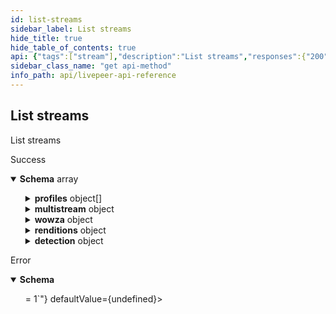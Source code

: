 ```yaml
---
id: list-streams
sidebar_label: List streams
hide_title: true
hide_table_of_contents: true
api: {"tags":["stream"],"description":"List streams","responses":{"200":{"description":"Success","content":{"application/json":{"schema":{"type":"array","items":{"type":"object","table":"stream","required":["name"],"additionalProperties":false,"properties":{"id":{"type":"string","readOnly":true,"example":"de7818e7-610a-4057-8f6f-b785dc1e6f88"},"kind":{"type":"string","readOnly":true,"example":"stream"},"name":{"type":"string","example":"test_stream"},"userId":{"type":"string","example":"66E2161C-7670-4D05-B71D-DA2D6979556F","index":true},"lastSeen":{"type":"number","example":1587667174725,"index":true},"sourceSegments":{"type":"number","example":1},"transcodedSegments":{"type":"number","example":2},"sourceSegmentsDuration":{"type":"number","example":1,"description":"Duration of all the source segments, sec"},"transcodedSegmentsDuration":{"type":"number","example":2,"description":"Duration of all the transcoded segments, sec"},"sourceBytes":{"type":"number","example":1},"transcodedBytes":{"type":"number","example":2},"ingestRate":{"type":"number","example":1,"description":"Rate at which sourceBytes increases (bytes/second)"},"outgoingRate":{"type":"number","example":2,"description":"Rate at which transcodedBytes increases (bytes/second)"},"deleted":{"type":"boolean","description":"Set to true when stream deleted"},"isActive":{"type":"boolean","description":"If currently active","index":true},"createdByTokenName":{"type":"string","readOnly":true,"description":"Name of the token used to create this object"},"createdByTokenId":{"type":"string","readOnly":true},"createdAt":{"type":"number","readOnly":true,"description":"Timestamp (in milliseconds) at which stream object was created","example":1587667174725,"index":true},"parentId":{"type":"string","example":"de7818e7-610a-4057-8f6f-b785dc1e6f88","description":"Points to parent stream object","index":true},"partialSession":{"description":"Indicates that this is not final object of `user's` session","type":"boolean"},"previousSessions":{"description":"Ids of the previous sessions which are part of `user's` session","type":"array","items":{"type":"string"}},"streamKey":{"type":"string","example":"hgebdhhigq","description":"Used to form RTMP ingest URL","unique":true},"playbackId":{"type":"string","example":"eaw4nk06ts2d0mzb","description":"Used to form playback URL","unique":true},"profiles":{"type":"array","default":[{"name":"240p0","fps":0,"bitrate":250000,"width":426,"height":240},{"name":"360p0","fps":0,"bitrate":800000,"width":640,"height":360},{"name":"480p0","fps":0,"bitrate":1600000,"width":854,"height":480},{"name":"720p0","fps":0,"bitrate":3000000,"width":1280,"height":720}],"items":{"type":"object","description":"LMPS ffmpeg profile","additionalProperties":false,"required":["width","name","height","bitrate","fps"],"properties":{"width":{"type":"integer","minimum":128},"name":{"type":"string","minLength":1,"maxLength":500,"example":"720p"},"height":{"type":"integer","minimum":128},"bitrate":{"type":"integer","minimum":400},"fps":{"type":"integer","minimum":0},"fpsDen":{"type":"integer","minimum":1},"gop":{"type":"string"},"profile":{"type":"string","enum":["H264Baseline","H264Main","H264High","H264ConstrainedHigh"]},"encoder":{"type":"string","enum":["h264","hevc","vp8","vp9"]}}}},"objectStoreId":{"type":"string","example":"D8321C3E-B29C-45EB-A1BB-A623D8BE0F65"},"presets":{"type":"array","items":{"type":"string","enum":["P720p60fps16x9","P720p30fps16x9","P720p30fps4x3","P576p30fps16x9","P360p30fps16x9","P360p30fps4x3","P240p30fps16x9","P240p30fps4x3","P144p30fps16x9"],"example":"P720p60fps16x9"}},"record":{"description":"Should this stream be recorded? Uses default settings. For more customization, create and configure an object store.","type":"boolean","example":false},"recordObjectStoreId":{"type":"string","example":"D8321C3E-B29C-45EB-A1BB-A623D8BE0F65","description":"ID of object store where to which this stream was recorded"},"multistream":{"type":"object","additionalProperties":false,"properties":{"targets":{"type":"array","example":[{"id":"PUSH123","profile":"720p"}],"description":"References to targets where this stream will be simultaneously streamed to","items":{"type":"object","required":["profile"],"additionalProperties":false,"properties":{"profile":{"type":"string","description":"Name of transcoding profile that should be sent. Use \"source\" for pushing source stream data","minLength":1,"maxLength":500,"example":"720p"},"videoOnly":{"type":"boolean","description":"If true, the stream audio will be muted and only silent video will be pushed to the target.","default":false},"id":{"type":"string","description":"ID of multistream target object where to push this stream"},"spec":{"type":"object","writeOnly":true,"description":"Inline multistream target object. Will automatically create the target resource to be used by the created stream.","required":["url"],"additionalProperties":false,"properties":{"name":{"type":"string"},"url":{"type":"string","writeOnly":true,"description":"Livepeer-compatible multistream target URL (RTMP(S) or SRT)","example":"rtmps://live.my-service.tv/channel/secretKey","format":"uri","pattern":"^(srt|rtmps?)://"}}}}}}}},"wowza":{"type":"object","required":["transcoderAppConfig","transcoderTemplateAppConfig","streamNameGroups","sourceInfo"],"additionalProperties":false,"properties":{"transcoderAppConfig":{"type":"object"},"transcoderTemplateAppConfig":{"type":"object"},"streamNameGroups":{"type":"array"},"sourceInfo":{"type":"object","required":["width","height","fps"],"additionalProperties":false,"properties":{"width":{"type":"integer","minValue":1},"height":{"type":"integer","minValue":1},"fps":{"type":"integer","minVallue":1}}}}},"renditions":{"type":"object","additionalProperties":{"type":"string"}},"detection":{"type":"object","description":"Custom configuration for audio/video detection algorithms to be run on the stream. If no config is provided and a webhook is subscribed to the stream.detection event, a default config will be used.","default":{"sceneClassification":[{"name":"soccer"},{"name":"adult"}]},"required":["sceneClassification"],"additionalProperties":false,"properties":{"sceneClassification":{"type":"array","minItems":1,"items":{"type":"object","description":"Scene classification options. Must contain name property with one of the well-defined classes supported by detection models.","additionalProperties":false,"required":["name"],"properties":{"name":{"type":"string","enum":["soccer","adult"]}}}}}},"region":{"type":"string","example":"fra","description":"Region in which this session object was created"},"broadcasterHost":{"type":"string","description":"Hostname of the broadcaster that transcodes that stream"},"mistHost":{"type":"string","description":"Hostname of the Mist server that processes that stream"},"suspended":{"type":"boolean","description":"If currently suspended"}}}}}}},"default":{"description":"Error","content":{"application/json":{"schema":{"required":["errors"],"type":"object","properties":{"errors":{"type":"array","minItems":1,"items":{"type":"string","example":["id not provided","user not found"]}}}}}}}},"method":"get","path":"/stream","info":{"title":"Livepeer API Reference","version":"0.0.1-alpha.0"},"postman":{"name":"List streams","description":{"content":"List streams","type":"text/plain"},"url":{"path":["stream"],"host":["{{baseUrl}}"],"query":[],"variable":[]},"header":[{"key":"Accept","value":"application/json"}],"method":"GET"}}
sidebar_class_name: "get api-method"
info_path: api/livepeer-api-reference
---
```



## List streams



List streams

<div><ApiTabs><TabItem label={"200"} value={"200"}><div>

Success

</div><div><MimeTabs groupId={"mime-type"}><TabItem label={"application/json"} value={"application/json"}><SchemaTabs groupId={"schema-tabs"}><TabItem label={"Schema"} value={"Schema"}><details style={{}} data-collapsed={false} open={true}><summary style={{"textAlign":"left"}}><strong>Schema</strong><span style={{"opacity":"0.6"}}> array</span></summary><div style={{"textAlign":"left","marginLeft":"1rem"}}></div><ul style={{"marginLeft":"1rem"}}><SchemaItem collapsible={false} name={"id"} required={false} schemaDescription={undefined} schemaName={"string"} qualifierMessage={undefined} defaultValue={undefined}></SchemaItem><SchemaItem collapsible={false} name={"kind"} required={false} schemaDescription={undefined} schemaName={"string"} qualifierMessage={undefined} defaultValue={undefined}></SchemaItem><SchemaItem collapsible={false} name={"name"} required={false} schemaDescription={undefined} schemaName={"string"} qualifierMessage={undefined} defaultValue={undefined}></SchemaItem><SchemaItem collapsible={false} name={"userId"} required={false} schemaDescription={undefined} schemaName={"string"} qualifierMessage={undefined} defaultValue={undefined}></SchemaItem><SchemaItem collapsible={false} name={"lastSeen"} required={false} schemaDescription={undefined} schemaName={"number"} qualifierMessage={undefined} defaultValue={undefined}></SchemaItem><SchemaItem collapsible={false} name={"sourceSegments"} required={false} schemaDescription={undefined} schemaName={"number"} qualifierMessage={undefined} defaultValue={undefined}></SchemaItem><SchemaItem collapsible={false} name={"transcodedSegments"} required={false} schemaDescription={undefined} schemaName={"number"} qualifierMessage={undefined} defaultValue={undefined}></SchemaItem><SchemaItem collapsible={false} name={"sourceSegmentsDuration"} required={false} schemaDescription={"Duration of all the source segments, sec"} schemaName={"number"} qualifierMessage={undefined} defaultValue={undefined}></SchemaItem><SchemaItem collapsible={false} name={"transcodedSegmentsDuration"} required={false} schemaDescription={"Duration of all the transcoded segments, sec"} schemaName={"number"} qualifierMessage={undefined} defaultValue={undefined}></SchemaItem><SchemaItem collapsible={false} name={"sourceBytes"} required={false} schemaDescription={undefined} schemaName={"number"} qualifierMessage={undefined} defaultValue={undefined}></SchemaItem><SchemaItem collapsible={false} name={"transcodedBytes"} required={false} schemaDescription={undefined} schemaName={"number"} qualifierMessage={undefined} defaultValue={undefined}></SchemaItem><SchemaItem collapsible={false} name={"ingestRate"} required={false} schemaDescription={"Rate at which sourceBytes increases (bytes/second)"} schemaName={"number"} qualifierMessage={undefined} defaultValue={undefined}></SchemaItem><SchemaItem collapsible={false} name={"outgoingRate"} required={false} schemaDescription={"Rate at which transcodedBytes increases (bytes/second)"} schemaName={"number"} qualifierMessage={undefined} defaultValue={undefined}></SchemaItem><SchemaItem collapsible={false} name={"deleted"} required={false} schemaDescription={"Set to true when stream deleted"} schemaName={"boolean"} qualifierMessage={undefined} defaultValue={undefined}></SchemaItem><SchemaItem collapsible={false} name={"isActive"} required={false} schemaDescription={"If currently active"} schemaName={"boolean"} qualifierMessage={undefined} defaultValue={undefined}></SchemaItem><SchemaItem collapsible={false} name={"createdByTokenName"} required={false} schemaDescription={"Name of the token used to create this object"} schemaName={"string"} qualifierMessage={undefined} defaultValue={undefined}></SchemaItem><SchemaItem collapsible={false} name={"createdByTokenId"} required={false} schemaDescription={undefined} schemaName={"string"} qualifierMessage={undefined} defaultValue={undefined}></SchemaItem><SchemaItem collapsible={false} name={"createdAt"} required={false} schemaDescription={"Timestamp (in milliseconds) at which stream object was created"} schemaName={"number"} qualifierMessage={undefined} defaultValue={undefined}></SchemaItem><SchemaItem collapsible={false} name={"parentId"} required={false} schemaDescription={"Points to parent stream object"} schemaName={"string"} qualifierMessage={undefined} defaultValue={undefined}></SchemaItem><SchemaItem collapsible={false} name={"partialSession"} required={false} schemaDescription={"Indicates that this is not final object of `user's` session"} schemaName={"boolean"} qualifierMessage={undefined} defaultValue={undefined}></SchemaItem><SchemaItem collapsible={false} name={"previousSessions"} required={false} schemaDescription={"Ids of the previous sessions which are part of `user's` session"} schemaName={"string[]"} qualifierMessage={undefined} defaultValue={undefined}></SchemaItem><SchemaItem collapsible={false} name={"streamKey"} required={false} schemaDescription={"Used to form RTMP ingest URL"} schemaName={"string"} qualifierMessage={undefined} defaultValue={undefined}></SchemaItem><SchemaItem collapsible={false} name={"playbackId"} required={false} schemaDescription={"Used to form playback URL"} schemaName={"string"} qualifierMessage={undefined} defaultValue={undefined}></SchemaItem><SchemaItem collapsible={true} className={"schemaItem"}><details style={{}}><summary style={{}}><strong>profiles</strong><span style={{"opacity":"0.6"}}> object[]</span></summary><div style={{"marginLeft":"1rem"}}><SchemaItem collapsible={false} name={"width"} required={false} schemaDescription={undefined} schemaName={"integer"} qualifierMessage={"**Possible values:** `>= 128`"} defaultValue={undefined}></SchemaItem><SchemaItem collapsible={false} name={"name"} required={false} schemaDescription={undefined} schemaName={"string"} qualifierMessage={"**Possible values:** `non-empty` and `<= 500 characters`"} defaultValue={undefined}></SchemaItem><SchemaItem collapsible={false} name={"height"} required={false} schemaDescription={undefined} schemaName={"integer"} qualifierMessage={"**Possible values:** `>= 128`"} defaultValue={undefined}></SchemaItem><SchemaItem collapsible={false} name={"bitrate"} required={false} schemaDescription={undefined} schemaName={"integer"} qualifierMessage={"**Possible values:** `>= 400`"} defaultValue={undefined}></SchemaItem><SchemaItem collapsible={false} name={"fps"} required={false} schemaDescription={undefined} schemaName={"integer"} qualifierMessage={undefined} defaultValue={undefined}></SchemaItem><SchemaItem collapsible={false} name={"fpsDen"} required={false} schemaDescription={undefined} schemaName={"integer"} qualifierMessage={"**Possible values:** `>= 1`"} defaultValue={undefined}></SchemaItem><SchemaItem collapsible={false} name={"gop"} required={false} schemaDescription={undefined} schemaName={"string"} qualifierMessage={undefined} defaultValue={undefined}></SchemaItem><SchemaItem collapsible={false} name={"profile"} required={false} schemaDescription={undefined} schemaName={"string"} qualifierMessage={"**Possible values:** [`H264Baseline`, `H264Main`, `H264High`, `H264ConstrainedHigh`]"} defaultValue={undefined}></SchemaItem><SchemaItem collapsible={false} name={"encoder"} required={false} schemaDescription={undefined} schemaName={"string"} qualifierMessage={"**Possible values:** [`h264`, `hevc`, `vp8`, `vp9`]"} defaultValue={undefined}></SchemaItem></div></details></SchemaItem><SchemaItem collapsible={false} name={"objectStoreId"} required={false} schemaDescription={undefined} schemaName={"string"} qualifierMessage={undefined} defaultValue={undefined}></SchemaItem><SchemaItem collapsible={false} name={"presets"} required={false} schemaDescription={undefined} schemaName={"string[]"} qualifierMessage={"**Possible values:** [`P720p60fps16x9`, `P720p30fps16x9`, `P720p30fps4x3`, `P576p30fps16x9`, `P360p30fps16x9`, `P360p30fps4x3`, `P240p30fps16x9`, `P240p30fps4x3`, `P144p30fps16x9`]"} defaultValue={undefined}></SchemaItem><SchemaItem collapsible={false} name={"record"} required={false} schemaDescription={"Should this stream be recorded? Uses default settings. For more customization, create and configure an object store."} schemaName={"boolean"} qualifierMessage={undefined} defaultValue={undefined}></SchemaItem><SchemaItem collapsible={false} name={"recordObjectStoreId"} required={false} schemaDescription={"ID of object store where to which this stream was recorded"} schemaName={"string"} qualifierMessage={undefined} defaultValue={undefined}></SchemaItem><SchemaItem collapsible={true} className={"schemaItem"}><details style={{}}><summary style={{}}><strong>multistream</strong><span style={{"opacity":"0.6"}}> object</span></summary><div style={{"marginLeft":"1rem"}}><SchemaItem collapsible={true} className={"schemaItem"}><details style={{}}><summary style={{}}><strong>targets</strong><span style={{"opacity":"0.6"}}> object[]</span></summary><div style={{"marginLeft":"1rem"}}><div style={{"marginTop":".5rem","marginBottom":".5rem"}}>

References to targets where this stream will be simultaneously streamed to

</div><SchemaItem collapsible={false} name={"profile"} required={false} schemaDescription={"Name of transcoding profile that should be sent. Use \"source\" for pushing source stream data"} schemaName={"string"} qualifierMessage={"**Possible values:** `non-empty` and `<= 500 characters`"} defaultValue={undefined}></SchemaItem><SchemaItem collapsible={false} name={"videoOnly"} required={false} schemaDescription={"If true, the stream audio will be muted and only silent video will be pushed to the target."} schemaName={"boolean"} qualifierMessage={undefined} defaultValue={false}></SchemaItem><SchemaItem collapsible={false} name={"id"} required={false} schemaDescription={"ID of multistream target object where to push this stream"} schemaName={"string"} qualifierMessage={undefined} defaultValue={undefined}></SchemaItem><SchemaItem collapsible={true} className={"schemaItem"}><details style={{}}><summary style={{}}><strong>spec</strong><span style={{"opacity":"0.6"}}> object</span></summary><div style={{"marginLeft":"1rem"}}><div style={{"marginTop":".5rem","marginBottom":".5rem"}}>

Inline multistream target object. Will automatically create the target resource to be used by the created stream.

</div><SchemaItem collapsible={false} name={"name"} required={false} schemaDescription={undefined} schemaName={"string"} qualifierMessage={undefined} defaultValue={undefined}></SchemaItem></div></details></SchemaItem></div></details></SchemaItem></div></details></SchemaItem><SchemaItem collapsible={true} className={"schemaItem"}><details style={{}}><summary style={{}}><strong>wowza</strong><span style={{"opacity":"0.6"}}> object</span></summary><div style={{"marginLeft":"1rem"}}><SchemaItem collapsible={false} name={"transcoderAppConfig"} required={false} schemaDescription={undefined} schemaName={"object"} qualifierMessage={undefined} defaultValue={undefined}></SchemaItem><SchemaItem collapsible={false} name={"transcoderTemplateAppConfig"} required={false} schemaDescription={undefined} schemaName={"object"} qualifierMessage={undefined} defaultValue={undefined}></SchemaItem><SchemaItem collapsible={false} name={"streamNameGroups"} required={false} schemaDescription={undefined} schemaName={"array"} qualifierMessage={undefined} defaultValue={undefined}></SchemaItem><SchemaItem collapsible={true} className={"schemaItem"}><details style={{}}><summary style={{}}><strong>sourceInfo</strong><span style={{"opacity":"0.6"}}> object</span></summary><div style={{"marginLeft":"1rem"}}><SchemaItem collapsible={false} name={"width"} required={false} schemaDescription={undefined} schemaName={"integer"} qualifierMessage={undefined} defaultValue={undefined}></SchemaItem><SchemaItem collapsible={false} name={"height"} required={false} schemaDescription={undefined} schemaName={"integer"} qualifierMessage={undefined} defaultValue={undefined}></SchemaItem><SchemaItem collapsible={false} name={"fps"} required={false} schemaDescription={undefined} schemaName={"integer"} qualifierMessage={undefined} defaultValue={undefined}></SchemaItem></div></details></SchemaItem></div></details></SchemaItem><SchemaItem collapsible={true} className={"schemaItem"}><details style={{}}><summary style={{}}><strong>renditions</strong><span style={{"opacity":"0.6"}}> object</span></summary><div style={{"marginLeft":"1rem"}}><li><div><code>property name*</code><span style={{"opacity":"0.6"}}> string</span></div></li></div></details></SchemaItem><SchemaItem collapsible={true} className={"schemaItem"}><details style={{}}><summary style={{}}><strong>detection</strong><span style={{"opacity":"0.6"}}> object</span></summary><div style={{"marginLeft":"1rem"}}><div style={{"marginTop":".5rem","marginBottom":".5rem"}}>

Custom configuration for audio/video detection algorithms to be run on the stream. If no config is provided and a webhook is subscribed to the stream.detection event, a default config will be used.

</div><SchemaItem collapsible={true} className={"schemaItem"}><details style={{}}><summary style={{}}><strong>sceneClassification</strong><span style={{"opacity":"0.6"}}> object[]</span></summary><div style={{"marginLeft":"1rem"}}><div style={{"marginTop":".5rem","marginBottom":".5rem"}}>

**Possible values:** `>= 1`

</div><SchemaItem collapsible={false} name={"name"} required={false} schemaDescription={undefined} schemaName={"string"} qualifierMessage={"**Possible values:** [`soccer`, `adult`]"} defaultValue={undefined}></SchemaItem></div></details></SchemaItem></div></details></SchemaItem><SchemaItem collapsible={false} name={"region"} required={false} schemaDescription={"Region in which this session object was created"} schemaName={"string"} qualifierMessage={undefined} defaultValue={undefined}></SchemaItem><SchemaItem collapsible={false} name={"broadcasterHost"} required={false} schemaDescription={"Hostname of the broadcaster that transcodes that stream"} schemaName={"string"} qualifierMessage={undefined} defaultValue={undefined}></SchemaItem><SchemaItem collapsible={false} name={"mistHost"} required={false} schemaDescription={"Hostname of the Mist server that processes that stream"} schemaName={"string"} qualifierMessage={undefined} defaultValue={undefined}></SchemaItem><SchemaItem collapsible={false} name={"suspended"} required={false} schemaDescription={"If currently suspended"} schemaName={"boolean"} qualifierMessage={undefined} defaultValue={undefined}></SchemaItem></ul></details></TabItem></SchemaTabs></TabItem></MimeTabs></div></TabItem><TabItem label={"default"} value={"default"}><div>

Error

</div><div><MimeTabs groupId={"mime-type"}><TabItem label={"application/json"} value={"application/json"}><SchemaTabs groupId={"schema-tabs"}><TabItem label={"Schema"} value={"Schema"}><details style={{}} data-collapsed={false} open={true}><summary style={{"textAlign":"left"}}><strong>Schema</strong></summary><div style={{"textAlign":"left","marginLeft":"1rem"}}></div><ul style={{"marginLeft":"1rem"}}><SchemaItem collapsible={false} name={"errors"} required={false} schemaDescription={undefined} schemaName={"string[]"} qualifierMessage={"**Possible values:** `>= 1`"} defaultValue={undefined}></SchemaItem></ul></details></TabItem></SchemaTabs></TabItem></MimeTabs></div></TabItem></ApiTabs></div>
      